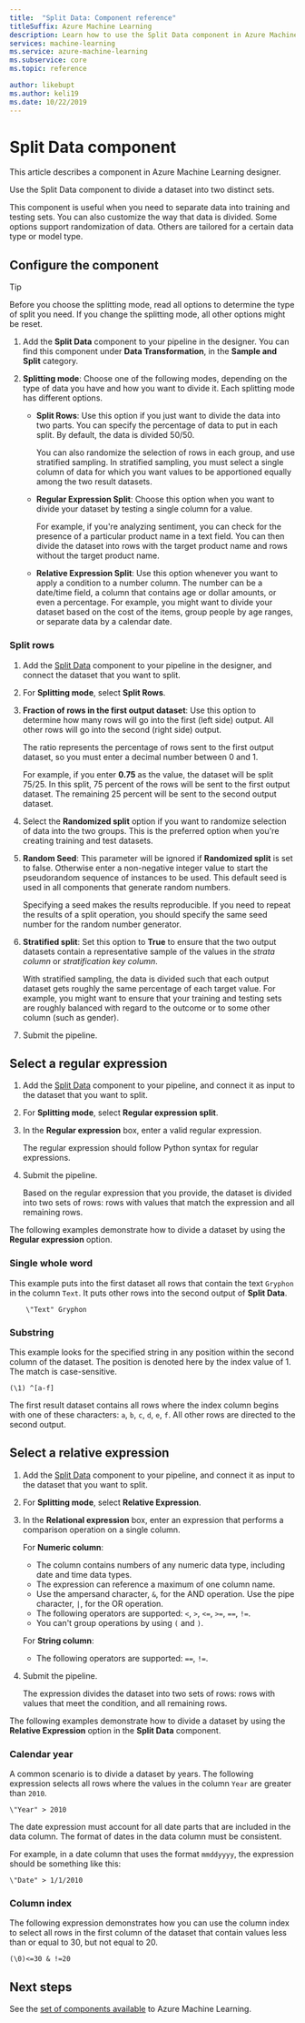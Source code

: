 ```yaml
---
title:  "Split Data: Component reference"
titleSuffix: Azure Machine Learning
description: Learn how to use the Split Data component in Azure Machine Learning to divide a dataset into two distinct sets.
services: machine-learning
ms.service: azure-machine-learning
ms.subservice: core
ms.topic: reference

author: likebupt
ms.author: keli19
ms.date: 10/22/2019
---
```

# Split Data component

This article describes a component in Azure Machine Learning designer.

Use the Split Data component to divide a dataset into two distinct sets.

This component is useful when you need to separate data into training and testing sets. You can also customize the way that data is divided. Some options support randomization of data. Others are tailored for a certain data type or model type.

## Configure the component

> [!TIP]
> Before you choose the splitting mode, read all options to determine the type of split you need.
> If you change the splitting mode, all other options might be reset.

1. Add the **Split Data** component to your pipeline in the designer. You can find this component under **Data Transformation**, in the **Sample and Split** category.

1. **Splitting mode**: Choose one of the following modes, depending on the type of data you have and how you want to divide it. Each splitting mode has different options.

   - **Split Rows**: Use this option if you just want to divide the data into two parts. You can specify the percentage of data to put in each split. By default, the data is divided 50/50.

     You can also randomize the selection of rows in each group, and use stratified sampling. In stratified sampling, you must select a single column of data for which you want values to be apportioned equally among the two result datasets.  

   - **Regular Expression Split**: Choose this option when you want to divide your dataset by testing a single column for a value.

     For example, if you're analyzing sentiment, you can check for the presence of a particular product name in a text field. You can then divide the dataset into rows with the target product name and rows  without the target product name.

   - **Relative Expression Split**: Use this option whenever you want to apply a condition to a number column. The number can be a date/time field, a column that contains age or dollar amounts, or even a percentage. For example, you might want to divide your dataset based on the cost of the items, group people by age ranges, or separate data by a calendar date.

### Split rows

1. Add the [Split Data](./split-data.md) component to your pipeline in the designer, and connect the dataset that you want to split.
  
1. For **Splitting mode**, select **Split Rows**. 

1. **Fraction of rows in the first output dataset**: Use this option to determine how many rows will go into the first (left side) output. All other rows will go into the second (right side) output.

   The ratio represents the percentage of rows sent to the first output dataset, so you must enter a decimal number between 0 and 1.
     
   For example, if you enter **0.75** as the value, the dataset will be split 75/25. In this split, 75 percent of the rows will be sent to the first output dataset. The remaining 25 percent will be sent to the second output dataset.
  
1. Select the **Randomized split** option if you want to randomize selection of data into the two groups. This is the preferred option when you're creating training and test datasets.

1. **Random Seed**: This parameter will be ignored if **Randomized split** is set to false. Otherwise enter a non-negative integer value to start the pseudorandom sequence of instances to be used. This default seed is used in all components that generate random numbers. 

   Specifying a seed makes the results reproducible. If you need to repeat the results of a split operation, you should specify the same seed number for the random number generator. 

1. **Stratified split**: Set this option to **True** to ensure that the two output datasets contain a representative sample of the values in the *strata column* or *stratification key column*. 

   With stratified sampling, the data is divided such that each output dataset gets roughly the same percentage of each target value. For example, you might want to ensure that your training and testing sets are roughly balanced with regard to the outcome or to some other column (such as gender).

1. Submit the pipeline.


## Select a regular expression

1. Add the [Split Data](./split-data.md) component to your pipeline, and connect it as input to the dataset that you want to split.  
  
1. For **Splitting mode**, select **Regular expression split**.

1. In the **Regular expression** box, enter a valid regular expression. 
  
   The regular expression should follow Python syntax for regular expressions.

1. Submit the pipeline.

   Based on the regular expression that you provide, the dataset is divided into two sets of rows: rows with values that match the expression and all remaining rows. 

The following examples demonstrate how to divide a dataset by using the **Regular expression** option. 

### Single whole word 

This example puts into the first dataset all rows that contain the text `Gryphon` in the column `Text`. It puts other rows into the second output of **Split Data**.

```text
    \"Text" Gryphon  
```

### Substring

This example looks for the specified string in any position within the second column of the dataset. The position is denoted here by the index value of 1. The match is case-sensitive.

```text
(\1) ^[a-f]
```

The first result dataset contains all rows where the index column begins with one of these characters: `a`, `b`, `c`, `d`, `e`, `f`. All other rows are directed to the second output.

## Select a relative expression

1. Add the [Split Data](./split-data.md) component to your pipeline, and connect it as input to the dataset that you want to split.
  
1. For **Splitting mode**, select **Relative Expression**.
  
1. In the **Relational expression** box, enter an expression that performs a comparison operation on a single column.

   For **Numeric column**:
   - The column contains numbers of any numeric data type, including date and time data types.
   - The expression can reference a maximum of one column name.
   - Use the ampersand character, `&`, for the AND operation. Use the pipe character, `|`, for the OR operation.
   - The following operators are supported: `<`, `>`, `<=`, `>=`, `==`, `!=`.
   - You can't group operations by using `(` and `)`.
   
   For **String column**:
   - The following operators are supported: `==`, `!=`.

1. Submit the pipeline.

   The expression divides the dataset into two sets of rows: rows with values that meet the condition, and all remaining rows.

The following examples demonstrate how to divide a dataset by using the **Relative Expression** option in the **Split Data** component.  

### Calendar year

A common scenario is to divide a dataset by years. The following expression selects all rows where the values in the column `Year` are greater than `2010`.

```text
\"Year" > 2010
```

The date expression must account for all date parts that are included in the data column. The format of dates in the data column must be consistent. 

For example, in a date column that uses the format `mmddyyyy`, the expression should be something like this:

```text
\"Date" > 1/1/2010
```

### Column index

The following expression demonstrates how you can use the column index to select all rows in the first column of the dataset that contain values less than or equal to 30, but not equal to 20.

```text
(\0)<=30 & !=20
```


## Next steps

See the [set of components available](component-reference.md) to Azure Machine Learning. 
